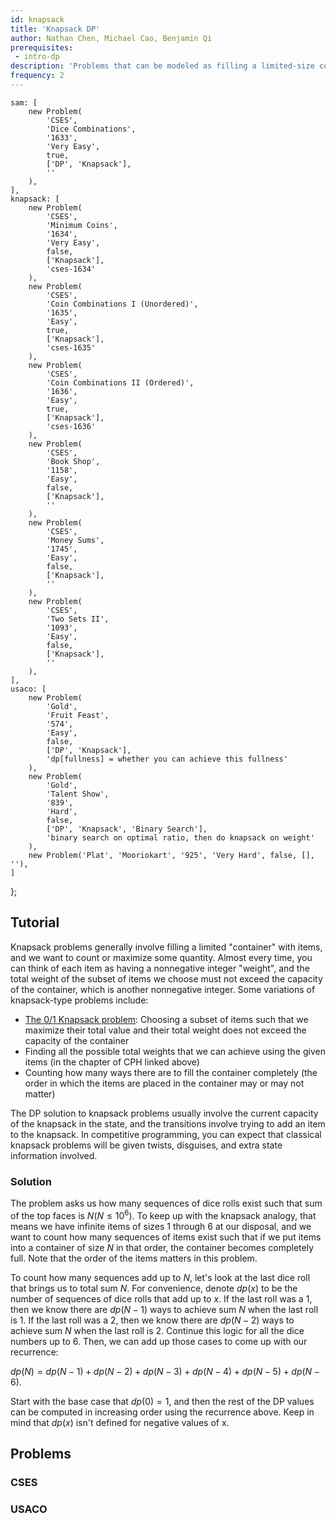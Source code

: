 ```yaml
---
id: knapsack
title: 'Knapsack DP'
author: Nathan Chen, Michael Cao, Benjamin Qi
prerequisites:
 - intro-dp
description: 'Problems that can be modeled as filling a limited-size container with items such that we count or optimize some quantity'
frequency: 2
---
```


	sam: [
		new Problem(
			'CSES',
			'Dice Combinations',
			'1633',
			'Very Easy',
			true,
			['DP', 'Knapsack'],
			''
		),
	],
	knapsack: [
		new Problem(
			'CSES',
			'Minimum Coins',
			'1634',
			'Very Easy',
			false,
			['Knapsack'],
			'cses-1634'
		),
		new Problem(
			'CSES',
			'Coin Combinations I (Unordered)',
			'1635',
			'Easy',
			true,
			['Knapsack'],
			'cses-1635'
		),
		new Problem(
			'CSES',
			'Coin Combinations II (Ordered)',
			'1636',
			'Easy',
			true,
			['Knapsack'],
			'cses-1636'
		),
		new Problem(
			'CSES',
			'Book Shop',
			'1158',
			'Easy',
			false,
			['Knapsack'],
			''
		),
		new Problem(
			'CSES',
			'Money Sums',
			'1745',
			'Easy',
			false,
			['Knapsack'],
			''
		),
		new Problem(
			'CSES',
			'Two Sets II',
			'1093',
			'Easy',
			false,
			['Knapsack'],
			''
		),
	],
	usaco: [
		new Problem(
			'Gold',
			'Fruit Feast',
			'574',
			'Easy',
			false,
			['DP', 'Knapsack'],
			'dp[fullness] = whether you can achieve this fullness'
		),
		new Problem(
			'Gold',
			'Talent Show',
			'839',
			'Hard',
			false,
			['DP', 'Knapsack', 'Binary Search'],
			'binary search on optimal ratio, then do knapsack on weight'
		),
		new Problem('Plat', 'Mooriokart', '925', 'Very Hard', false, [], ''),
	]
};

<!-- new Problem(
	'AC',
	'Knapsack 2',
	'contests/dp/tasks/dp_e',
	'Easy',
	false,
	['Knapsack'],
	'acdp-knapsack2'
), -->

## Tutorial

<Resources>
	<Resource source="CPH" title="7.4 Knapsack problems"></Resource>
</Resources>

Knapsack problems generally involve filling a limited \"container\" with items, and we want to count or maximize some quantity. Almost every time, you can think of each item as having a nonnegative integer \"weight\", and the total weight of the subset of items we choose must not exceed the capacity of the container, which is another nonnegative integer. Some variations of knapsack-type problems include:

- [The 0/1 Knapsack problem](https://www.geeksforgeeks.org/0-1-knapsack-problem-dp-10/): Choosing a subset of items such that we maximize their total value and their total weight does not exceed the capacity of the container
- Finding all the possible total weights that we can achieve using the given items (in the chapter of CPH linked above)
- Counting how many ways there are to fill the container completely (the order in which the items are placed in the container may or may not matter)

The DP solution to knapsack problems usually involve the current capacity of the knapsack in the state, and the transitions involve trying to add an item to the knapsack. In competitive programming, you can expect that classical knapsack problems will be given twists, disguises, and extra state information involved. 
<!-- Common variations on Knapsack, followed by more challenging problems which feature variations on the state and additional algorithms. -->

<FocusProblem problem={problems.sam[0]} />

### Solution

The problem asks us how many sequences of dice rolls exist such that sum of the top faces is $N (N \leq 10^6)$. To keep up with the knapsack analogy, that means we have infinite items of sizes $1$ through $6$ at our disposal, and we want to count how many sequences of items exist such that if we put items into a container of size $N$ in that order, the container becomes completely full. Note that the order of the items matters in this problem.

To count how many sequences add up to $N$, let's look at the last dice roll that brings us to total sum $N$. For convenience, denote $dp(x)$ to be the number of sequences of dice rolls that add up to $x$. If the last roll was a $1$, then we know there are $dp(N-1)$ ways to achieve sum $N$ when the last roll is $1$. If the last roll was a $2$, then we know there are $dp(N-2)$ ways to achieve sum $N$ when the last roll is $2$. Continue this logic for all the dice numbers up to $6$. Then, we can add up those cases to come up with our recurrence:

$dp(N) = dp(N-1) + dp(N-2) + dp(N-3) + dp(N-4) + dp(N-5) + dp(N-6)$.

Start with the base case that $dp(0) = 1$, and then the rest of the DP values can be computed in increasing order using the recurrence above. Keep in mind that $dp(x)$ isn't defined for negative values of x.



<IncompleteSection>

</IncompleteSection>

## Problems

### CSES

<Problems problems={problems.knapsack} />

### USACO

<Problems problems={problems.usaco} />

